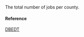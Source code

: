 The total number of jobs per county.

#### Reference

[DBEDT](http://dbedt.hawaii.gov/economic/databook/db2015/)